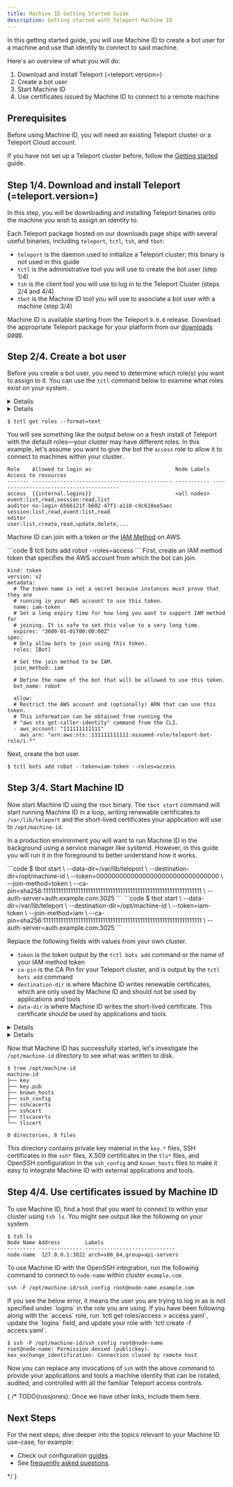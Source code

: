```yaml
---
title: Machine ID Getting Started Guide
description: Getting started with Teleport Machine ID
---
```


In this getting started guide, you will use Machine ID to create a bot user for
a machine and use that identity to connect to said machine.

Here's an overview of what you will do:

1. Download and install Teleport (=teleport.version=)
2. Create a bot user
3. Start Machine ID
4. Use certificates issued by Machine ID to connect to a remote machine

## Prerequisites

Before using Machine ID, you will need an existing Teleport cluster or a
Teleport Cloud account.

If you have not set up a Teleport cluster before, follow the
[Getting started](https://goteleport.com/docs/getting-started) guide.

## Step 1/4. Download and install Teleport (=teleport.version=)

In this step, you will be downloading and installing Teleport binaries onto the
machine you wish to assign an identity to. 

Each Teleport package hosted on our
downloads page ships with several useful binaries, including `teleport`,
`tctl`, `tsh`, and `tbot`:

- `teleport` is the daemon used to initialize a Teleport cluster; this binary is not used in this guide
- `tctl` is the administrative tool you will use to create the bot user (step 1/4)
- `tsh` is the client tool you will use to log in to the Teleport Cluster (steps 2/4 and 4/4)
- `tbot` is the Machine ID tool you will use to associate a bot user with a machine (step 3/4)

Machine ID is available starting from the Teleport `9.0.0` release. Download
the appropriate Teleport package for your platform from our
[downloads page](https://goteleport.com/teleport/download).

## Step 2/4. Create a bot user

Before you create a bot user, you need to determine which role(s) you want to
assign to it. You can use the `tctl` command below to examine what roles exist
on your system.

<Details scope={["cloud"]} scopeOnly={true}>
On your client machine, log in to Teleport using `tsh`, then use `tctl` to examine
what roles exist on your system.
</Details>
<Details scope={["oss","enterprise"]} scopeOnly={true}>
Connect to the Teleport Auth Server and use `tctl` to examine what roles exist on
your system.
</Details>

```code
$ tctl get roles --format=text
```

You will see something like the output below on a fresh install of Teleport with the
default roles—your cluster may have different roles. In this example, let's
assume you want to give the bot the `access` role to allow it to connect to
machines within your cluster.

```
Role    Allowed to login as                           Node Labels Access to resources
------- --------------------------------------------- ----------- ----------------------------------------
access  {{internal.logins}}                           <all nodes> event:list,read,session:read,list
auditor no-login-6566121f-b602-47f1-a118-c9c618ee5aec             session:list,read,event:list,read
editor                                                            user:list,create,read,update,delete,...
```

Machine ID can join with a token or the [IAM Method](https://goteleport.com/docs/setup/guides/joining-nodes-aws) on AWS.

<Tabs>
  <TabItem label="Token-based Joining">
  ```code
  $ tctl bots add robot --roles=access
  ```
  </TabItem>
  <TabItem label="IAM Method">
  First, create an IAM method token that specifies the AWS account from which
  the bot can join.

  ```
  kind: token
  version: v2
  metadata:
    # The token name is not a secret because instances must prove that they are
    # running in your AWS account to use this token.
    name: iam-token
    # Set a long expiry time for how long you want to support IAM method for
    # joining. It is safe to set this value to a very long time.
    expires: "3000-01-01T00:00:00Z"
  spec:
    # Only allow bots to join using this token.
    roles: [Bot]
  
    # Set the join method to be IAM.
    join_method: iam

    # Define the name of the bot that will be allowed to use this token.
    bot_name: robot
  
    allow:
    # Restrict the AWS account and (optionally) ARN that can use this token.
    # This information can be obtained from running the
    # "aws sts get-caller-identity" command from the CLI.
    - aws_account: "111111111111"
      aws_arn: "arn:aws:sts::111111111111:assumed-role/teleport-bot-role/i-*"
  ```

  Next, create the bot user.

  ```
  $ tctl bots add robot --token=iam-token --roles=access
  ```
  </TabItem>
</Tabs>

## Step 3/4. Start Machine ID

Now start Machine ID using the `tbot` binary. The `tbot start` command will
start running Machine ID in a loop, writing renewable certificates to
`/var/lib/teleport` and the short-lived certificates your application will use
to `/opt/machine-id`.

In a production environment you will want to run Machine ID in the background
using a service manager like systemd. However, in this guide you will run it in
the foreground to better understand how it works.

<Tabs>
  <TabItem label="Token-based Joining">
  ```code
  $ tbot start \
     --data-dir=/var/lib/teleport \
     --destination-dir=/opt/machine-id \
     --token=00000000000000000000000000000000 \
     --join-method=token \
     --ca-pin=sha256:1111111111111111111111111111111111111111111111111111111111111111 \
     --auth-server=auth.example.com:3025
  ```
  </TabItem>
  <TabItem label="IAM Method">
  ```code
  $ tbot start \
     --data-dir=/var/lib/teleport \
     --destination-dir=/opt/machine-id \
     --token=iam-token \
     --join-method=iam \
     --ca-pin=sha256:1111111111111111111111111111111111111111111111111111111111111111 \
     --auth-server=auth.example.com:3025
  ```
  </TabItem>
</Tabs>

Replace the following fields with values from your own cluster.

- `token` is the token output by the `tctl bots add` command or the name of your IAM method token
- `ca-pin` is the CA Pin for your Teleport cluster, and is output by the `tctl bots add` command
- `destination-dir` is where Machine ID writes renewable certificates, which are only used by Machine ID and should not be used by applications and tools
- `data-dir` is where Machine ID writes the short-lived certificate. This certificate should be used by applications and tools.
<Details scope={["cloud"]} scopeOnly={true}>
- `auth-server` is the address of your Teleport Auth Server
</Details>
<Details scope={["oss","enterprise"]} scopeOnly={true}>
- `auth-server` is the address of your Teleport Cloud Proxy Server
</Details>

Now that Machine ID has successfully started, let's investigate the
`/opt/machine-id` directory to see what was written to disk.

```
$ tree /opt/machine-id
machine-id
├── key
├── key.pub
├── known_hosts
├── ssh_config
├── sshcacerts
├── sshcert
├── tlscacerts
└── tlscert

0 directories, 8 files
```

This directory contains private key material in the `key.*` files, SSH
certificates in the `ssh*` files, X.509 certificates in the `tls*` files, and
OpenSSH configuration in the `ssh_config` and `known_hosts` files to make it easy
to integrate Machine ID with external applications and tools.

## Step 4/4. Use certificates issued by Machine ID

To use Machine ID, find a host that you want to connect to within your cluster
using `tsh ls`. You might see output like the following on your system.

```code
$ tsh ls
Node Name Address        Labels                        
--------- -------------- ----------------------------- 
node-name  127.0.0.1:3022 arch=x86_64,group=api-servers 
```

To use Machine ID with the OpenSSH integration, run the following command to
connect to `node-name` within cluster `example.com`.

```
ssh -F /opt/machine-id/ssh_config root@node-name.example.com
```

<Admonition type="note" title="Roles must have logins defined">
  If you see the below error, it means the user you are trying to log in as is
  not specified under `logins` in the role you are using. If you have been
  following along with the `access` role, run
  `tctl get roles/access > access.yaml`, update the `logins` field, and update
  your role with `tctl create -f access.yaml`.

  ```code
  $ ssh -F /opt/machine-id/ssh_config root@node-name
  root@node-name: Permission denied (publickey).
  kex_exchange_identification: Connection closed by remote host
  ```
</Admonition>

Now you can replace any invocations of `ssh` with the above command to provide
your applications and tools a machine identity that can be rotated, audited,
and controlled with all the familiar Teleport access controls.

{
/*
TODO(russjones): Once we have other links, include them here.

## Next Steps

For the next steps, dive deeper into the topics relevant to your Machine ID use-case, for example:

* Check out configuration [guides](./guides.mdx).
* See [frequently asked questions](./faq.mdx).

*/
}
